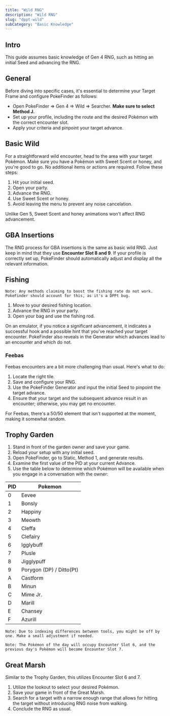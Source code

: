 ```yaml
---
title: "Wild RNG"
description: "Wild RNG"
slug: "dppt-wild"
subCategory: "Basic Knowledge"
---
```


## Intro

This guide assumes basic knowledge of Gen 4 RNG, such as hitting an initial Seed and advancing the RNG.

## General

Before diving into specific cases, it's essential to determine your Target Frame and configure PokeFinder as follows:

- Open PokeFinder => Gen 4 => Wild => Searcher. **Make sure to select Method J.**
- Set up your profile, including the route and the desired Pokémon with the correct encounter slot.
- Apply your criteria and pinpoint your target advance.

## Basic Wild

For a straightforward wild encounter, head to the area with your target Pokémon. Make sure you have a Pokémon with Sweet Scent or honey, and you're good to go. No additional items or actions are required. Follow these steps:

1. Hit your initial seed.
2. Open your party.
3. Advance the RNG.
4. Use Sweet Scent or honey.
5. Avoid leaving the menu to prevent any noise cancelation.

Unlike Gen 5, Sweet Scent and honey animations won't affect RNG advancement.

## GBA Insertions

The RNG process for GBA insertions is the same as basic wild RNG. Just keep in mind that they use **Encounter Slot 8 and 9**. If your profile is correctly set up, PokeFinder should automatically adjust and display all the relevant information.

## Fishing

```
Note: Any methods claiming to boost the fishing rate do not work. PokeFinder should account for this, as it's a DPPt bug.
```

1. Move to your desired fishing location.
2. Advance the RNG in your party.
3. Open your bag and use the fishing rod.

On an emulator, if you notice a significant advancement, it indicates a successful hook and a possible hint that you've reached your target encounter. PokeFinder also reveals in the Generator which advances lead to an encounter and which do not.

### Feebas

Feebas encounters are a bit more challenging than usual. Here's what to do:

1. Locate the right tile.
2. Save and configure your RNG.
3. Use the PokeFinder Generator and input the initial Seed to pinpoint the target advance.
4. Ensure that your target and the subsequent advance result in an encounter; otherwise, you may get no encounter.

For Feebas, there's a 50/50 element that isn't supported at the moment, making it somewhat random.

## Trophy Garden

1. Stand in front of the garden owner and save your game.
2. Reload your setup with any initial seed.
3. Open PokeFinder, go to Static, Method 1, and generate results.
4. Examine the first value of the PID at your current Advance.
5. Use the table below to determine which Pokémon will be available when you engage in a conversation with the owner:

| PID | Pokemon                  |
| :-- | ------------------------ |
| 0   | Eevee                    |
| 1   | Bonsly                   |
| 2   | Happiny                  |
| 3   | Meowth                   |
| 4   | Cleffa                   |
| 5   | Clefairy                 |
| 6   | Igglybuff                |
| 7   | Plusle                   |
| 8   | Jigglypuff               |
| 9   | Porygon (DP) / Ditto(Pt) |
| A   | Castform                 |
| B   | Minun                    |
| C   | Mime Jr.                 |
| D   | Marill                   |
| E   | Chansey                  |
| F   | Azurill                  |

```
Note: Due to indexing differences between tools, you might be off by one. Make a small adjustment if needed.
```

```
Note: The Pokémon of the day will occupy Encounter Slot 6, and the previous day's Pokémon will become Encounter Slot 7.
```

## Great Marsh

Similar to the Trophy Garden, this utilizes Encounter Slot 6 and 7.

1. Utilize the lookout to select your desired Pokémon.
2. Save your game in front of the Great Marsh.
3. Search for a target with a narrow enough range that allows for hitting the target without introducing RNG noise from walking.
4. Conclude the RNG as usual.
